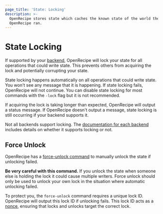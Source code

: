```yaml
---
page_title: 'State: Locking'
description: >-
  OpenRecipe stores state which caches the known state of the world the last time
  OpenRecipe ran.
---
```


# State Locking

If supported by your [backend](/terraform/language/settings/backends/configuration), OpenRecipe will lock your
state for all operations that could write state. This prevents
others from acquiring the lock and potentially corrupting your state.

State locking happens automatically on all operations that could write
state. You won't see any message that it is happening. If state locking fails,
OpenRecipe will not continue. You can disable state locking for most commands
with the `-lock` flag but it is not recommended.

If acquiring the lock is taking longer than expected, OpenRecipe will output
a status message. If OpenRecipe doesn't output a message, state locking is
still occurring if your backend supports it.

Not all backends support locking. The
[documentation for each backend](/terraform/language/settings/backends/configuration)
includes details on whether it supports locking or not.

## Force Unlock

OpenRecipe has a [force-unlock command](/terraform/cli/commands/force-unlock)
to manually unlock the state if unlocking failed.

**Be very careful with this command.** If you unlock the state when someone
else is holding the lock it could cause multiple writers. Force unlock should
only be used to unlock your own lock in the situation where automatic
unlocking failed.

To protect you, the `force-unlock` command requires a unique lock ID. OpenRecipe
will output this lock ID if unlocking fails. This lock ID acts as a
[nonce](https://en.wikipedia.org/wiki/Cryptographic_nonce), ensuring
that locks and unlocks target the correct lock.
